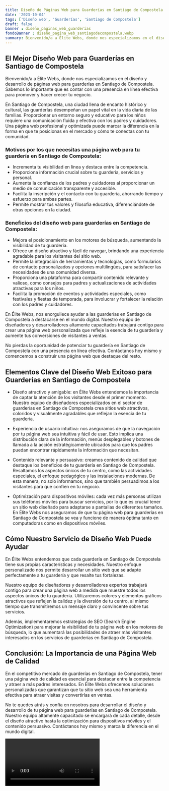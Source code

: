 ```yaml
---
title: Diseño de Páginas Web para Guarderías en Santiago de Compostela
date: '2023-10-04'
tags: ['Diseño web', 'Guarderías', 'Santiago de Compostela']
draft: false
banner : diseño_paginas_web_guarderías
fondoBanner : diseño_pagina_web_santiagodecompostela.webp
summary: Bienvenido/a a Élite Webs, donde nos especializamos en el diseño y desarrollo de páginas web para guarderías en Santiago de Compostela. Sabemos lo importante que es contar con una presencia en línea efectiva para promover y hacer crecer tu negocio.
---
```


## **El Mejor Diseño Web para Guarderías en Santiago de Compostela**

Bienvenido/a a Élite Webs, donde nos especializamos en el diseño y desarrollo de páginas web para guarderías en Santiago de Compostela. Sabemos lo importante que es contar con una presencia en línea efectiva para promover y hacer crecer tu negocio.

En Santiago de Compostela, una ciudad llena de encanto histórico y cultural, las guarderías desempeñan un papel vital en la vida diaria de las familias. Proporcionar un entorno seguro y educativo para los niños requiere una comunicación fluida y efectiva con los padres y cuidadores. Una página web profesional y optimizada puede marcar la diferencia en la forma en que te posicionas en el mercado y cómo te conectas con tu comunidad.

### **Motivos por los que necesitas una página web para tu guardería en Santiago de Compostela:**

- Incrementa tu visibilidad en línea y destaca entre la competencia.
- Proporciona información crucial sobre tu guardería, servicios y personal.
- Aumenta la confianza de los padres y cuidadores al proporcionar un medio de comunicación transparente y accesible.
- Facilita la inscripción y el contacto con tu guardería, ahorrando tiempo y esfuerzo para ambas partes.
- Permite mostrar tus valores y filosofía educativa, diferenciándote de otras opciones en la ciudad.

### **Beneficios del diseño web para guarderías en Santiago de Compostela:**

- Mejora el posicionamiento en los motores de búsqueda, aumentando la visibilidad de tu guardería.
- Ofrece un diseño atractivo y fácil de navegar, brindando una experiencia agradable para los visitantes del sitio web.
- Permite la integración de herramientas y tecnologías, como formularios de contacto personalizados y opciones multilingües, para satisfacer las necesidades de una comunidad diversa.
- Proporciona una plataforma para compartir contenido relevante y valioso, como consejos para padres y actualizaciones de actividades atractivas para los niños.
- Facilita la promoción de eventos y actividades especiales, como festivales y fiestas de temporada, para involucrar y fortalecer la relación con los padres y cuidadores.

En Élite Webs, nos enorgullece ayudar a las guarderías en Santiago de Compostela a destacarse en el mundo digital. Nuestro equipo de diseñadores y desarrolladores altamente capacitados trabajará contigo para crear una página web personalizada que refleje la esencia de tu guardería y aumente tus conversiones de visitantes a ventas.

No pierdas la oportunidad de potenciar tu guardería en Santiago de Compostela con una presencia en línea efectiva. Contáctanos hoy mismo y comencemos a construir una página web que destaque del resto.

<GifSeo />

<Cta />

## Elementos Clave del Diseño Web Exitoso para Guarderías en Santiago de Compostela

- Diseño atractivo y amigable: en Élite Webs entendemos la importancia de captar la atención de los visitantes desde el primer momento. Nuestro equipo de diseñadores especializados en el sector de guarderías en Santiago de Compostela crea sitios web atractivos, coloridos y visualmente agradables que reflejan la esencia de tu guardería.

- Experiencia de usuario intuitiva: nos aseguramos de que la navegación por tu página web sea intuitiva y fácil de usar. Esto implica una distribución clara de la información, menús desplegables y botones de llamada a la acción estratégicamente ubicados para que los padres puedan encontrar rápidamente la información que necesitan.

- Contenido relevante y persuasivo: creamos contenido de calidad que destaque los beneficios de tu guardería en Santiago de Compostela. Resaltamos los aspectos únicos de tu centro, como las actividades especiales, el enfoque pedagógico y las instalaciones modernas. De esta manera, no solo informamos, sino que también persuadimos a los visitantes para que confíen en tu negocio.

- Optimización para dispositivos móviles: cada vez más personas utilizan sus teléfonos móviles para buscar servicios, por lo que es crucial tener un sitio web diseñado para adaptarse a pantallas de diferentes tamaños. En Élite Webs nos aseguramos de que tu página web para guarderías en Santiago de Compostela se vea y funcione de manera óptima tanto en computadoras como en dispositivos móviles.

## Cómo Nuestro Servicio de Diseño Web Puede Ayudar

En Élite Webs entendemos que cada guardería en Santiago de Compostela tiene sus propias características y necesidades. Nuestro enfoque personalizado nos permite desarrollar un sitio web que se adapte perfectamente a tu guardería y que resalte tus fortalezas.

Nuestro equipo de diseñadores y desarrolladores expertos trabajará contigo para crear una página web a medida que muestre todos los aspectos únicos de tu guardería. Utilizaremos colores y elementos gráficos atractivos que reflejen la calidez y la diversión de tu centro, al mismo tiempo que transmitiremos un mensaje claro y convincente sobre tus servicios.

Además, implementaremos estrategias de SEO (Search Engine Optimization) para mejorar la visibilidad de tu página web en los motores de búsqueda, lo que aumentará las posibilidades de atraer más visitantes interesados en los servicios de guarderías en Santiago de Compostela.

## Conclusión: La Importancia de una Página Web de Calidad

En el competitivo mercado de guarderías en Santiago de Compostela, tener una página web de calidad es esencial para destacar entre la competencia y atraer a más padres interesados. En Élite Webs ofrecemos soluciones personalizadas que garantizan que tu sitio web sea una herramienta efectiva para atraer visitas y convertirlas en ventas.

No te quedes atrás y confía en nosotros para desarrollar el diseño y desarrollo de tu página web para guarderías en Santiago de Compostela. Nuestro equipo altamente capacitado se encargará de cada detalle, desde el diseño atractivo hasta la optimización para dispositivos móviles y el contenido persuasivo. Contáctanos hoy mismo y marca la diferencia en el mundo digital.

<Video />

<CtaBot job='Guarderías' city='Santiago de Compostela'/>

<Gmaps query='Santiago de Compostela+españa+maps' />